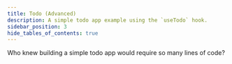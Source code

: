 ---
title: Todo (Advanced)
description: A simple todo app example using the `useTodo` hook.
sidebar_position: 3
hide_tables_of_contents: true
---

Who knew building a simple todo app would require so many lines of code?

<TodoApp />